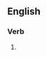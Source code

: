 ==English==

===Verb===
{{head|en|present participle}}

# {{present participle of|individualize|lang=en|nocat=1}}